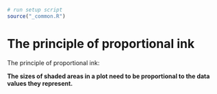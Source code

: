 ```r
# run setup script
source("_common.R")
```


# The principle of proportional ink {#proportional-ink}

The principle of proportional ink:

**The sizes of shaded areas in a plot need to be proportional to the data values they represent.**

